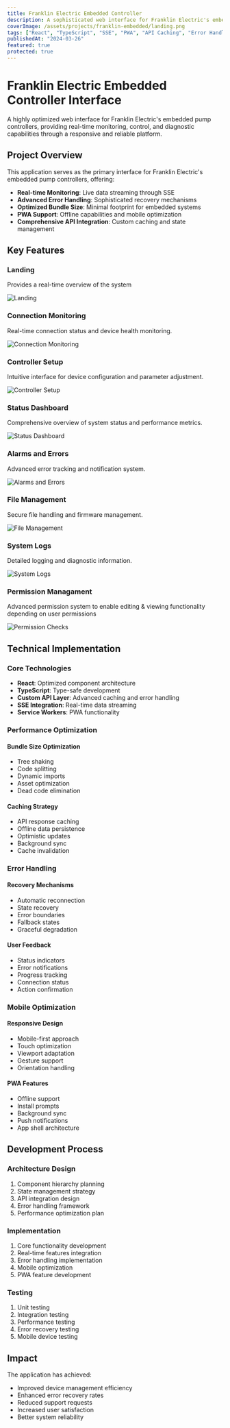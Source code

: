 ```yaml
---
title: Franklin Electric Embedded Controller
description: A sophisticated web interface for Franklin Electric's embedded pump controllers, featuring real-time monitoring, advanced error handling, and PWA functionality.
coverImage: /assets/projects/franklin-embedded/landing.png
tags: ["React", "TypeScript", "SSE", "PWA", "API Caching", "Error Handling", "Mobile First"]
publishedAt: "2024-03-26"
featured: true
protected: true
---
```


# Franklin Electric Embedded Controller Interface

A highly optimized web interface for Franklin Electric's embedded pump controllers, providing real-time monitoring, control, and diagnostic capabilities through a responsive and reliable platform.

## Project Overview

This application serves as the primary interface for Franklin Electric's embedded pump controllers, offering:

- **Real-time Monitoring**: Live data streaming through SSE
- **Advanced Error Handling**: Sophisticated recovery mechanisms
- **Optimized Bundle Size**: Minimal footprint for embedded systems
- **PWA Support**: Offline capabilities and mobile optimization
- **Comprehensive API Integration**: Custom caching and state management

## Key Features

### Landing
Provides a real-time overview of the system

![Landing](/assets/projects/franklin-embedded/landing.png)

### Connection Monitoring
Real-time connection status and device health monitoring.

![Connection Monitoring](/assets/projects/franklin-embedded/connection-monitoring.png)

### Controller Setup
Intuitive interface for device configuration and parameter adjustment.

![Controller Setup](/assets/projects/franklin-embedded/controller-setup.png)

### Status Dashboard
Comprehensive overview of system status and performance metrics.

![Status Dashboard](/assets/projects/franklin-embedded/status.png)

### Alarms and Errors
Advanced error tracking and notification system.

![Alarms and Errors](/assets/projects/franklin-embedded/alarms-and-errors.png)

### File Management
Secure file handling and firmware management.

![File Management](/assets/projects/franklin-embedded/files.png)

### System Logs
Detailed logging and diagnostic information.

![System Logs](/assets/projects/franklin-embedded/logs.png)

### Permission Managament
Advanced permission system to enable editing & viewing functionality depending on user permissions

![Permission Checks](/assets/projects/franklin-embedded/permission-management.png)

## Technical Implementation

### Core Technologies
- **React**: Optimized component architecture
- **TypeScript**: Type-safe development
- **Custom API Layer**: Advanced caching and error handling
- **SSE Integration**: Real-time data streaming
- **Service Workers**: PWA functionality

### Performance Optimization

#### Bundle Size Optimization
- Tree shaking
- Code splitting
- Dynamic imports
- Asset optimization
- Dead code elimination

#### Caching Strategy
- API response caching
- Offline data persistence
- Optimistic updates
- Background sync
- Cache invalidation

### Error Handling

#### Recovery Mechanisms
- Automatic reconnection
- State recovery
- Error boundaries
- Fallback states
- Graceful degradation

#### User Feedback
- Status indicators
- Error notifications
- Progress tracking
- Connection status
- Action confirmation

### Mobile Optimization

#### Responsive Design
- Mobile-first approach
- Touch optimization
- Viewport adaptation
- Gesture support
- Orientation handling

#### PWA Features
- Offline support
- Install prompts
- Background sync
- Push notifications
- App shell architecture

## Development Process

### Architecture Design
1. Component hierarchy planning
2. State management strategy
3. API integration design
4. Error handling framework
5. Performance optimization plan

### Implementation
1. Core functionality development
2. Real-time features integration
3. Error handling implementation
4. Mobile optimization
5. PWA feature development

### Testing
1. Unit testing
2. Integration testing
3. Performance testing
4. Error recovery testing
5. Mobile device testing

## Impact

The application has achieved:
- Improved device management efficiency
- Enhanced error recovery rates
- Reduced support requests
- Increased user satisfaction
- Better system reliability
